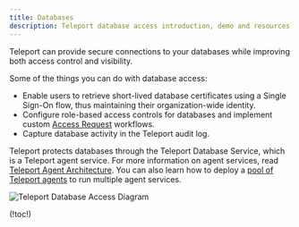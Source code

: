 ```yaml
---
title: Databases
description: Teleport database access introduction, demo and resources.
---
```


Teleport can provide secure connections to your databases while improving both
access control and visibility.

Some of the things you can do with database access:

- Enable users to retrieve short-lived database certificates using a Single Sign-On
  flow, thus maintaining their organization-wide identity.
- Configure role-based access controls for databases and implement custom
  [Access Request](../../admin-guides/access-controls/access-requests.mdx) workflows.
- Capture database activity in the Teleport audit log.

Teleport protects databases through the Teleport Database Service, which is a
Teleport agent service. For more information on agent services, read [Teleport
Agent Architecture](../../reference/architecture/agents.mdx). You can also learn how to
deploy a [pool of Teleport agents](../agents/introduction.mdx) to run multiple
agent services.

![Teleport Database Access Diagram](../../../img/database-access/architecture.svg)

(!toc!)
